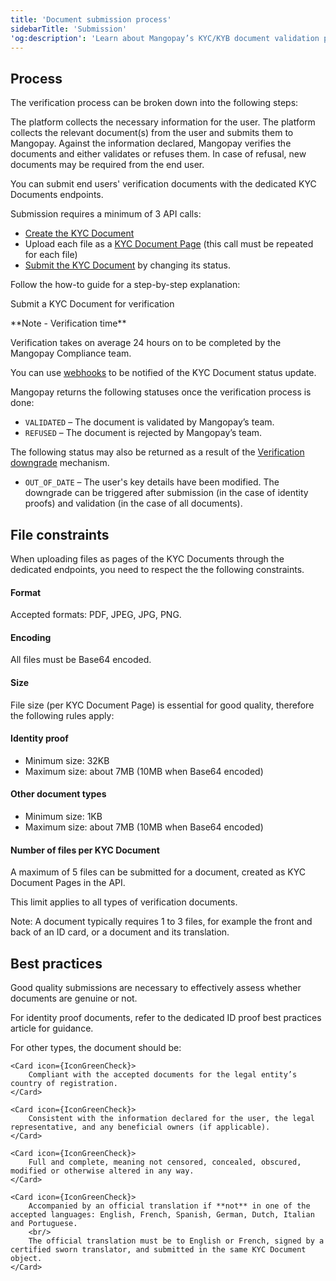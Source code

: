 ```yaml
---
title: 'Document submission process'
sidebarTitle: 'Submission' 
'og:description': 'Learn about Mangopay’s KYC/KYB document validation process: submission steps, constraints, and dealing with refusals.'  
---
```

  

## Process  

The verification process can be broken down into the following steps:  

<Steps> 
    <Step>The platform collects the necessary information for the user.</Step> 
    <Step>The platform collects the relevant document(s) from the user and submits them to Mangopay.</Step> 
    <Step>Against the information declared, Mangopay verifies the documents and either validates or refuses them.</Step> 
    <Step>In case of refusal, new documents may be required from the end user.</Step>  
</Steps>  

You can submit end users' verification documents with the dedicated KYC Documents endpoints.   

Submission requires a minimum of 3 API calls:
- [Create the KYC Document](/api-reference/kyc-documents/create-kyc-document)
- Upload each file as a [KYC Document Page](/api-reference/kyc-documents/create-kyc-document-page) (this call must be repeated for each file)
- [Submit the KYC Document](/api-reference/kyc-documents/submit-kyc-document) by changing its status.  

Follow the how-to guide for a step-by-step explanation:  

<Card title="How to" href="/how-to/submit-kyc-document">Submit a KYC Document for verification</Card>

<Note>  
**Note - Verification time** 
  
Verification takes on average 24 hours on <WorkingDay content="working days" /> to be completed by the Mangopay Compliance team.  

You can use [webhooks](/webhooks) to be notified of the KYC Document status update.  
</Note>  

Mangopay returns the following statuses once the verification process is done:
- `VALIDATED` – The document is validated by Mangopay’s team.
- `REFUSED` – The document is rejected by Mangopay’s team.

The following status may also be returned as a result of the [Verification downgrade](/guides/users/policies/verification-downgrade) mechanism.
- `OUT_OF_DATE` – The user's key details have been modified.
The downgrade can be triggered after submission (in the case of identity proofs) and validation (in the case of all documents).

## File constraints  

When uploading files as pages of the KYC Documents through the dedicated endpoints, you need to respect the the following constraints.  

#### Format  

Accepted formats: PDF, JPEG, JPG, PNG.  

#### Encoding  

All files must be Base64 encoded.  

#### Size  

File size (per KYC Document Page) is essential for good quality, therefore the following rules apply:  

#### Identity proof  
- Minimum size: 32KB  
- Maximum size: about 7MB (10MB when Base64 encoded)  

#### Other document types   
- Minimum size: 1KB  
- Maximum size: about 7MB (10MB when Base64 encoded)  

#### Number of files per KYC Document  

A maximum of 5 files can be submitted for a document, created as KYC Document Pages in the API.  

This limit applies to all types of verification documents.  

Note: A document typically requires 1 to 3 files, for example the front and back of an ID card, or a document and its translation.  

## Best practices

Good quality submissions are necessary to effectively assess whether documents are genuine or not.   

For identity proof documents, refer to the dedicated ID proof best practices article for guidance.  

For other types, the document should be: 
<CardGroup cols={2}>

    <Card icon={IconGreenCheck}>
        Compliant with the accepted documents for the legal entity’s country of registration.
    </Card>
    
    <Card icon={IconGreenCheck}>
        Consistent with the information declared for the user, the legal representative, and any beneficial owners (if applicable).
    </Card>
    
    <Card icon={IconGreenCheck}>
        Full and complete, meaning not censored, concealed, obscured, modified or otherwise altered in any way.
    </Card>
    
    <Card icon={IconGreenCheck}>
        Accompanied by an official translation if **not** in one of the accepted languages: English, French, Spanish, German, Dutch, Italian and Portuguese.
        <br/>
        The official translation must be to English or French, signed by a certified sworn translator, and submitted in the same KYC Document object.
    </Card>

</CardGroup>  